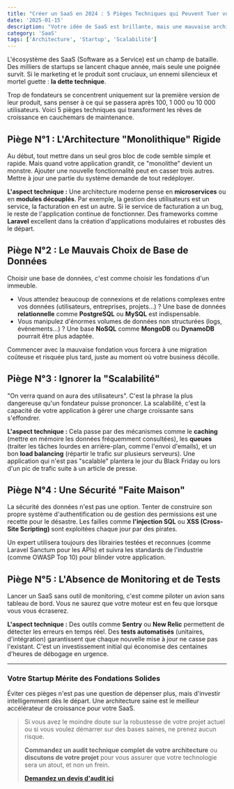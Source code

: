 ```yaml
---
title: "Créer un SaaS en 2024 : 5 Pièges Techniques qui Peuvent Tuer votre Startup"
date: '2025-01-15'
description: "Votre idée de SaaS est brillante, mais une mauvaise architecture peut tout faire s'effondrer. Découvrez les 5 erreurs techniques fatales à éviter pour assurer la survie et la croissance de votre projet."
category: 'SaaS'
tags: ['Architecture', 'Startup', 'Scalabilité']
---
```


L'écosystème des SaaS (Software as a Service) est un champ de bataille. Des milliers de startups se lancent chaque année, mais seule une poignée survit. Si le marketing et le produit sont cruciaux, un ennemi silencieux et mortel guette : **la dette technique**.

Trop de fondateurs se concentrent uniquement sur la première version de leur produit, sans penser à ce qui se passera après 100, 1 000 ou 10 000 utilisateurs. Voici 5 pièges techniques qui transforment les rêves de croissance en cauchemars de maintenance.

## Piège N°1 : L'Architecture "Monolithique" Rigide

Au début, tout mettre dans un seul gros bloc de code semble simple et rapide. Mais quand votre application grandit, ce "monolithe" devient un monstre. Ajouter une nouvelle fonctionnalité peut en casser trois autres. Mettre à jour une partie du système demande de tout redéployer.

**L'aspect technique :** Une architecture moderne pense en **microservices** ou en **modules découplés**. Par exemple, la gestion des utilisateurs est un service, la facturation en est un autre. Si le service de facturation a un bug, le reste de l'application continue de fonctionner. Des frameworks comme **Laravel** excellent dans la création d'applications modulaires et robustes dès le départ.

## Piège N°2 : Le Mauvais Choix de Base de Données

Choisir une base de données, c'est comme choisir les fondations d'un immeuble.

*   Vous attendez beaucoup de connexions et de relations complexes entre vos données (utilisateurs, entreprises, projets...) ? Une base de données **relationnelle** comme **PostgreSQL** ou **MySQL** est indispensable.
*   Vous manipulez d'énormes volumes de données non structurées (logs, événements...) ? Une base **NoSQL** comme **MongoDB** ou **DynamoDB** pourrait être plus adaptée.

Commencer avec la mauvaise fondation vous forcera à une migration coûteuse et risquée plus tard, juste au moment où votre business décolle.

## Piège N°3 : Ignorer la "Scalabilité"

"On verra quand on aura des utilisateurs". C'est la phrase la plus dangereuse qu'un fondateur puisse prononcer. La scalabilité, c'est la capacité de votre application à gérer une charge croissante sans s'effondrer.

**L'aspect technique :** Cela passe par des mécanismes comme le **caching** (mettre en mémoire les données fréquemment consultées), les **queues** (traiter les tâches lourdes en arrière-plan, comme l'envoi d'emails), et un bon **load balancing** (répartir le trafic sur plusieurs serveurs). Une application qui n'est pas "scalable" plantera le jour du Black Friday ou lors d'un pic de trafic suite à un article de presse.

## Piège N°4 : Une Sécurité "Faite Maison"

La sécurité des données n'est pas une option. Tenter de construire son propre système d'authentification ou de gestion des permissions est une recette pour le désastre. Les failles comme **l'injection SQL** ou **XSS (Cross-Site Scripting)** sont exploitées chaque jour par des pirates.

Un expert utilisera toujours des librairies testées et reconnues (comme Laravel Sanctum pour les APIs) et suivra les standards de l'industrie (comme OWASP Top 10) pour blinder votre application.

## Piège N°5 : L'Absence de Monitoring et de Tests

Lancer un SaaS sans outil de monitoring, c'est comme piloter un avion sans tableau de bord. Vous ne saurez que votre moteur est en feu que lorsque vous vous écraserez.

**L'aspect technique :** Des outils comme **Sentry** ou **New Relic** permettent de détecter les erreurs en temps réel. Des **tests automatisés** (unitaires, d'intégration) garantissent que chaque nouvelle mise à jour ne casse pas l'existant. C'est un investissement initial qui économise des centaines d'heures de débogage en urgence.

***

### Votre Startup Mérite des Fondations Solides

Éviter ces pièges n'est pas une question de dépenser plus, mais d'investir intelligemment dès le départ. Une architecture saine est le meilleur accélérateur de croissance pour votre SaaS.

> Si vous avez le moindre doute sur la robustesse de votre projet actuel ou si vous voulez démarrer sur des bases saines, ne prenez aucun risque.
>
> **Commandez un audit technique complet de votre architecture** ou **discutons de votre projet** pour vous assurer que votre technologie sera un atout, et non un frein.
>
> **[Demandez un devis d'audit ici](/contact)**